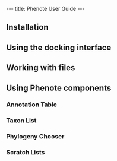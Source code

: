 ---
title: Phenote User Guide
---

==Installation==

==Using the docking interface==

==Working with files==

==Using Phenote components==

===Annotation Table===

===Taxon List===

===Phylogeny Chooser===

===Scratch Lists===